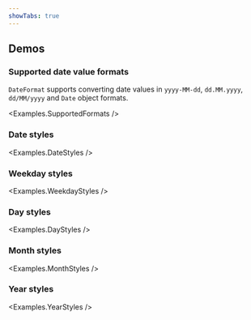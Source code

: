 ```yaml
---
showTabs: true
---
```



## Demos

<ChangeLocale
  bottom
  label="Locale used in the demos:"
  listUSLocale={true}
/>

### Supported date value formats

`DateFormat` supports converting date values in `yyyy-MM-dd`, `dd.MM.yyyy`, `dd/MM/yyyy` and `Date` object formats.

<Examples.SupportedFormats />

### Date styles

<Examples.DateStyles />

### Weekday styles

<Examples.WeekdayStyles />

### Day styles

<Examples.DayStyles />

### Month styles

<Examples.MonthStyles />

### Year styles

<Examples.YearStyles />
